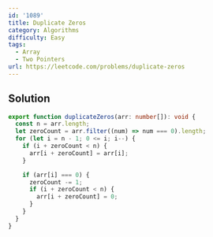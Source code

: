 ```yaml
---
id: '1089'
title: Duplicate Zeros
category: Algorithms
difficulty: Easy
tags:
  - Array
  - Two Pointers
url: https://leetcode.com/problems/duplicate-zeros
---
```


## Solution

```typescript filename="solution.ts" copy
export function duplicateZeros(arr: number[]): void {
  const n = arr.length;
  let zeroCount = arr.filter((num) => num === 0).length;
  for (let i = n - 1; 0 <= i; i--) {
    if (i + zeroCount < n) {
      arr[i + zeroCount] = arr[i];
    }

    if (arr[i] === 0) {
      zeroCount -= 1;
      if (i + zeroCount < n) {
        arr[i + zeroCount] = 0;
      }
    }
  }
}
```

